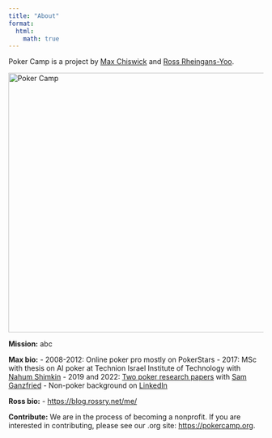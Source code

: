 ```yaml
---
title: "About"
format:
  html:
    math: true
---
```

Poker Camp is a project by [Max Chiswick](mailto:max@poker.camp) and [Ross Rheingans-Yoo](mailto:ross@poker.camp).

<img src="./assets/pcaces.png" alt="Poker Camp" width="512"/>

**Mission:**
abc

**Max bio:**
- 2008-2012: Online poker pro mostly on PokerStars
- 2017: MSc with thesis on AI poker at Technion Israel Institute of Technology with [Nahum Shimkin](https://webee.technion.ac.il/shimkin/index.html)
- 2019 and 2022: [Two poker research papers](https://arxiv.org/search/cs?searchtype=author&query=Chiswick,+M) with [Sam Ganzfried](http://www.ganzfriedresearch.com/)
- Non-poker background on [LinkedIn](https://www.linkedin.com/in/maxchiswick/)

**Ross bio:**
- [https://blog.rossry.net/me/](https://blog.rossry.net/me/)

**Contribute:**
We are in the process of becoming a nonprofit. If you are interested in contributing, please see our .org site: [https://pokercamp.org](https://pokercamp.org). 
